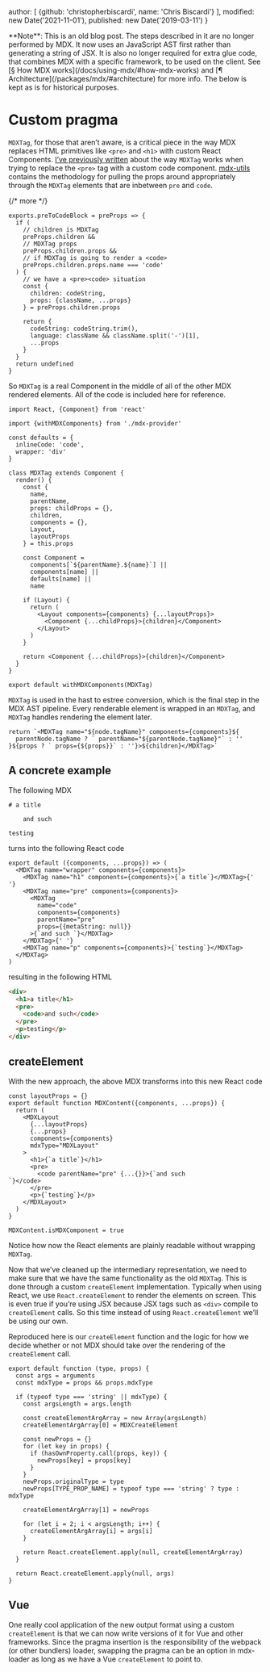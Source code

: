
  author: [
    {github: 'christopherbiscardi', name: 'Chris Biscardi'}
  ],
  modified: new Date('2021-11-01'),
  published: new Date('2019-03-11')
}

<Note type="legacy">
  **Note**: This is an old blog post.
  The steps described in it are no longer performed by MDX.
  It now uses an JavaScript AST first rather than generating a string of JSX.
  It is also no longer required for extra glue code, that combines MDX with a
  specific framework, to be used on the client.
  See [§ How MDX works](/docs/using-mdx/#how-mdx-works)
  and [¶ Architecture](/packages/mdx/#architecture) for more info.
  The below is kept as is for historical purposes.
</Note>

# Custom pragma

`MDXTag`, for those that aren’t aware, is a critical piece in the way
MDX replaces HTML primitives like `<pre>` and `<h1>` with custom React
Components.
[I’ve previously
written](https://www.christopherbiscardi.com/post/codeblocks-mdx-and-mdx-utils)
about the way `MDXTag` works when trying to replace the `<pre>` tag
with a custom code component.
[mdx-utils](https://github.com/ChristopherBiscardi/gatsby-mdx/blob/00769a1b72455f40843cd2f09ee34fd63b009fb2/packages/mdx-utils/index.js)
contains the methodology for pulling the props around appropriately
through the `MDXTag` elements that are inbetween `pre` and `code`.

{/* more */}

```tsx
exports.preToCodeBlock = preProps => {
  if (
    // children is MDXTag
    preProps.children &&
    // MDXTag props
    preProps.children.props &&
    // if MDXTag is going to render a <code>
    preProps.children.props.name === 'code'
  ) {
    // we have a <pre><code> situation
    const {
      children: codeString,
      props: {className, ...props}
    } = preProps.children.props

    return {
      codeString: codeString.trim(),
      language: className && className.split('-')[1],
      ...props
    }
  }
  return undefined
}
```

So `MDXTag` is a real Component in the middle of all of the other MDX
rendered elements.
All of the code is included here for reference.

```tsx
import React, {Component} from 'react'

import {withMDXComponents} from './mdx-provider'

const defaults = {
  inlineCode: 'code',
  wrapper: 'div'
}

class MDXTag extends Component {
  render() {
    const {
      name,
      parentName,
      props: childProps = {},
      children,
      components = {},
      Layout,
      layoutProps
    } = this.props

    const Component =
      components[`${parentName}.${name}`] ||
      components[name] ||
      defaults[name] ||
      name

    if (Layout) {
      return (
        <Layout components={components} {...layoutProps}>
          <Component {...childProps}>{children}</Component>
        </Layout>
      )
    }

    return <Component {...childProps}>{children}</Component>
  }
}

export default withMDXComponents(MDXTag)
```

`MDXTag` is used in the hast to estree conversion,
which is the final step in the MDX AST pipeline.
Every renderable element is wrapped in an `MDXTag`, and `MDXTag` handles
rendering the element later.

```tsx
return `<MDXTag name="${node.tagName}" components={components}${
  parentNode.tagName ? ` parentName="${parentNode.tagName}"` : ''
}${props ? ` props={${props}}` : ''}>${children}</MDXTag>`
```

## A concrete example

The following MDX

```mdx
# a title

    and such

testing
```

turns into the following React code

```tsx
export default ({components, ...props}) => (
  <MDXTag name="wrapper" components={components}>
    <MDXTag name="h1" components={components}>{`a title`}</MDXTag>{' '}
    <MDXTag name="pre" components={components}>
      <MDXTag
        name="code"
        components={components}
        parentName="pre"
        props={{metaString: null}}
      >{`and such `}</MDXTag>
    </MDXTag>{' '}
    <MDXTag name="p" components={components}>{`testing`}</MDXTag>
  </MDXTag>
)
```

resulting in the following HTML

```html
<div>
  <h1>a title</h1>
  <pre>
    <code>and such</code>
  </pre>
  <p>testing</p>
</div>
```

## createElement

With the new approach, the above MDX transforms into this new React code

```tsx
const layoutProps = {}
export default function MDXContent({components, ...props}) {
  return (
    <MDXLayout
      {...layoutProps}
      {...props}
      components={components}
      mdxType="MDXLayout"
    >
      <h1>{`a title`}</h1>
      <pre>
        <code parentName="pre" {...{}}>{`and such
`}</code>
      </pre>
      <p>{`testing`}</p>
    </MDXLayout>
  )
}

MDXContent.isMDXComponent = true
```

Notice how now the React elements are plainly readable without
wrapping `MDXTag`.

Now that we’ve cleaned up the intermediary representation, we need to
make sure that we have the same functionality as the old `MDXTag`.
This is done through a custom `createElement` implementation.
Typically when using React, we use `React.createElement` to render the elements
on screen.
This is even true if you’re using JSX because JSX tags such as `<div>` compile
to `createElement` calls.
So this time instead of using `React.createElement` we’ll be using our own.

Reproduced here is our `createElement` function and the logic for how
we decide whether or not MDX should take over the rendering of the
`createElement` call.

```tsx
export default function (type, props) {
  const args = arguments
  const mdxType = props && props.mdxType

  if (typeof type === 'string' || mdxType) {
    const argsLength = args.length

    const createElementArgArray = new Array(argsLength)
    createElementArgArray[0] = MDXCreateElement

    const newProps = {}
    for (let key in props) {
      if (hasOwnProperty.call(props, key)) {
        newProps[key] = props[key]
      }
    }
    newProps.originalType = type
    newProps[TYPE_PROP_NAME] = typeof type === 'string' ? type : mdxType

    createElementArgArray[1] = newProps

    for (let i = 2; i < argsLength; i++) {
      createElementArgArray[i] = args[i]
    }

    return React.createElement.apply(null, createElementArgArray)
  }

  return React.createElement.apply(null, args)
}
```

## Vue

One really cool application of the new output format using a custom
`createElement` is that we can now write versions of it for Vue and other
frameworks.
Since the pragma insertion is the responsibility of the webpack (or other
bundlers) loader, swapping the pragma can be an option in mdx-loader as long as
we have a Vue `createElement` to point to.

